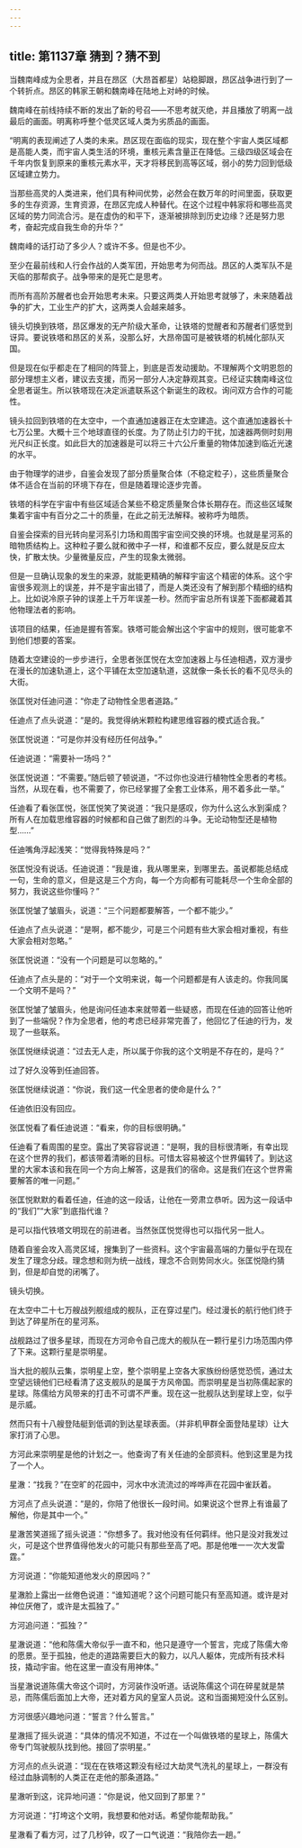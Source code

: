 ```yaml
---
---
---
```

title: 第1137章 猜到？猜不到
---



当魏南峰成为全思者，并且在昂区（大昂首都星）站稳脚跟，昂区战争进行到了一个转折点。昂区的韩家王朝和魏南峰在陆地上对峙的时候。

魏南峰在前线持续不断的发出了新的号召——不思考就灭绝，并且播放了明离一战最后的画面。明离称呼整个低灵区域人类为劣质品的画面。

“明离的表现阐述了人类的未来。昂区现在面临的现实，现在整个宇宙人类区域都是高能人类，而宇宙人类生活的环境，重核元素含量正在降低。三级四级区域会在千年内恢复到原来的重核元素水平，天才将移民到高等区域，弱小的势力回到低级区域建立势力。

当那些高灵的人类进来，他们具有种间优势，必然会在数万年的时间里面，获取更多的生存资源，生育资源，在昂区完成人种替代。在这个过程中韩家将和哪些高灵区域的势力同流合污。是在虚伪的和平下，逐渐被排除到历史边缘？还是努力思考，奋起完成自我生命的升华？”

魏南峰的话打动了多少人？或许不多。但是也不少。

至少在最前线和人行会作战的人类军团，开始思考为何而战。昂区的人类军队不是天临的那帮疯子。战争带来的是死亡是思考。

而所有高阶苏醒者也会开始思考未来。只要这两类人开始思考就够了，未来随着战争的扩大，工业生产的扩大，这两类人会越来越多。

镜头切换到铁塔，昂区爆发的无产阶级大革命，让铁塔的觉醒者和苏醒者们感觉到讶异。要说铁塔和昂区的关系，没那么好，大昂帝国可是被铁塔的机械化部队灭国。

但是现在似乎都走在了相同的阵营上，到底是否发动援助。不理解两个文明恩怨的部分理想主义者，建议去支援，而另一部分人决定静观其变。已经证实魏南峰这位全思者诞生。所以铁塔现在决定派遣联系这个新诞生的政权。询问双方合作的可能性。

镜头拉回到铁塔的在太空中，一个直通加速器正在太空建造。这个直通加速器长十七万公里。大概十三个地球直径的长度。为了防止引力的干扰，加速器两侧时刻用光尺纠正长度。如此巨大的加速器是可以将三十六公斤重量的物体加速到临近光速的水平。

由于物理学的进步，自鉴会发现了部分质量聚合体（不稳定粒子），这些质量聚合体不适合在当前的环境下存在，但是随着理论逐步完善。

铁塔的科学在宇宙中有些区域适合某些不稳定质量聚合体长期存在。而这些区域聚集着宇宙中有百分之二十的质量，在此之前无法解释。被称呼为暗质。

自鉴会探索的目光转向星河系引力场和周围宇宙空间交换的环境。也就是星河系的暗物质结构上。这种粒子要么就和微中子一样，和谁都不反应，要么就是反应太快，扩散太快。少量微量反应，产生的现象太微弱。

但是一旦确认现象的发生的来源，就能更精确的解释宇宙这个精密的体系。这个宇宙很多观测上的误差，并不是宇宙出错了，而是人类还没有了解到那个精细的结构上。比如说冷原子钟的误差上千万年误差一秒。然而宇宙总所有误差下面都藏着其他物理法者的影响。

该项目的结果，任迪是握有答案。铁塔可能会解出这个宇宙中的规则，很可能拿不到他们想要的答案。

随着太空建设的一步步进行，全思者张匡悦在太空加速器上与任迪相遇，双方漫步在漫长的加速轨道上，这个平铺在太空加速轨道，这就像一条长长的看不见尽头的大街。

张匡悦对任迪问道：“你走了动物性全思者道路。”

任迪点了点头说道：“是的。我觉得纳米颗粒构建思维容器的模式适合我。”

张匡悦说道：“可是你并没有经历任何战争。”

任迪说道：“需要补一场吗？”

张匡悦说道：“不需要。”随后顿了顿说道，“不过你也没进行植物性全思者的考核。当然，从现在看，也不需要了，你已经掌握了全套工业体系，用不着多此一举。”

任迪看了看张匡悦，张匡悦笑了笑说道：“我只是感叹，你为什么这么水到渠成？所有人在加载思维容器的时候都和自己做了剧烈的斗争。无论动物型还是植物型……”

任迪嘴角浮起浅笑：“觉得我特殊是吗？”

张匡悦没有说话。任迪说道：“我是谁，我从哪里来，到哪里去。虽说都能总结成一句，生命的意义，但是这是三个方向，每一个方向都有可能耗尽一个生命全部的努力，我说这些你懂吗？”

张匡悦皱了皱眉头，说道：“三个问题都要解答，一个都不能少。”

任迪点了点头说道：“是啊，都不能少，可是三个问题有些大家会相对重视，有些大家会相对忽略。”

张匡悦说道：“没有一个问题是可以忽略的。”

任迪点了点头是的：“对于一个文明来说，每一个问题都是有人该走的。你我同属一个文明不是吗？”

张匡悦皱了皱眉头，他是询问任迪本来就带着一些疑惑，而现在任迪的回答让他听到了一些端倪？作为全思者，他的考虑已经非常完善了，他回忆了任迪的行为，发现了一些联系。

张匡悦继续说道：“过去无人走，所以属于你我的这个文明是不存在的，是吗？”

过了好久没等到任迪回答。

张匡悦继续说道：“你说，我们这一代全思者的使命是什么？”

任迪依旧没有回应。

张匡悦看了看任迪说道：“看来，你的目标很明确。”

任迪看了看周围的星空。露出了笑容容说道：“是啊，我的目标很清晰，有幸出现在这个世界的我们，都该带着清晰的目标。可惜太容易被这个世界偏转了。到达这里的大家本该和我在同一个方向上解答，这是我们的宿命。这是我们在这个世界需要解答的唯一问题。”

张匡悦默默的看着任迪，任迪的这一段话，让他在一旁肃立恭听。因为这一段话中的“我们”“大家”到底指代谁？

是可以指代铁塔文明现在的前进者。当然张匡悦觉得也可以指代另一批人。

随着自鉴会攻入高灵区域，搜集到了一些资料。这个宇宙最高端的力量似乎在现在发生了理念分歧。理念想和则为统一战线，理念不合则势同水火。张匡悦隐约猜到，但是却自觉的闭嘴了。

镜头切换。

在太空中二十七万艘战列舰组成的舰队，正在穿过星门。经过漫长的航行他们终于到达了碎星所在的星河系。

战舰路过了很多星球，而现在方河命令自己庞大的舰队在一颗行星引力场范围内停了下来。这颗行星是崇明星。

当大批的舰队云集，崇明星上空，整个崇明星上空各大家族纷纷感觉恐慌，通过太空望远镜他们已经看清了这支舰队的是属于方风帝国。而崇明星是当初陈儒起家的星球。陈儒给方风带来的打击不可谓不严重。现在这一批舰队达到星球上空，似乎是示威。

然而只有十八艘登陆艇到低调的到达星球表面。（并非机甲群全面登陆星球）让大家打消了心思。

方河此来崇明星是他的计划之一。他查询了有关任迪的全部资料。他到这里是为找了一个人。

星澈：“找我？”在空旷的花园中，河水中水流流过的哗哗声在花园中雀跃着。

方河点了点头说道：“是的，你陪了他很长一段时间。如果说这个世界上有谁最了解他，你是其中一个。”

星澈苦笑道摇了摇头说道：“你想多了。我对他没有任何羁绊。他只是没对我发过火，可是这个世界值得他发火的可能只有那些至高了吧。那是他唯一一次大发雷霆。”

方河说道：“你能知道他发火的原因吗？”

星澈脸上露出一丝倦色说道：“谁知道呢？这个问题可能只有至高知道。或许是对神位厌倦了，或许是太孤独了。”

方河追问道：“孤独？”

星澈说道：“他和陈儒大帝似乎一直不和，他只是遵守一个誓言，完成了陈儒大帝的愿景。至于孤独，他走的道路需要巨大的毅力，以凡人躯体，完成所有技术科技，撬动宇宙。他在这里一直没有用神体。”

当星澈说道陈儒大帝这个词时，方河装作没听道。话说陈儒这个词在碎星就是禁忌，而陈儒后面加上大帝，还对着方风的皇室人员说。这和当面揭短没什么区别。

方河很感兴趣地问道：“誓言？什么誓言。”

星澈摇了摇头说道：“具体的情况不知道，不过在一个叫做铁塔的星球上，陈儒大帝专门驾驶舰队找到他。接回了崇明星。”

方河点的点头说道：“现在在铁塔这颗没有经过大劫灵气洗礼的星球上，一群没有经过血脉调制的人类正在走他的那条道路。”

星澈听到这，诧异地问道：“你是说，他又回到了那里？”

方河说道：“打垮这个文明，我想要和他对话。希望你能帮助我。”

星澈看了看方河，过了几秒钟，叹了一口气说道：“我陪你去一趟。”